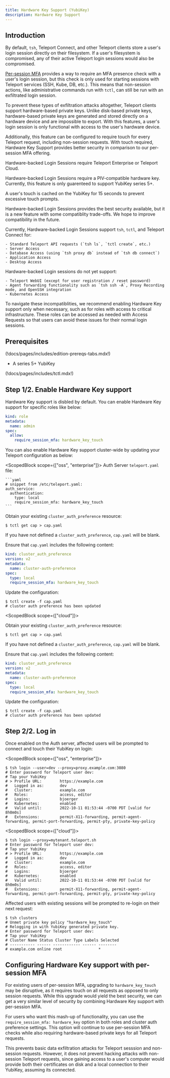 ```yaml
---
title: Hardware Key Support (YubiKey)
description: Hardware Key Support
---
```


## Introduction

By default, `tsh`, Teleport Connect, and other Teleport clients store a user's login session directly on their filesystem. If a user's filesystem is compromised, any of their active Teleport login sessions would also be compromised.

[Per-session MFA](per-session-mfa.mdx) provides a way to require an MFA presence check with a user's login session, but this check is only used for starting sessions with Teleport services (SSH, Kube, DB, etc.). This means that non-session actions, like administrative commands run with `tctl`, can still be run with an exfiltrated login session. 

To prevent these types of exfiltration attacks altogether, Teleport clients support hardware-based private keys. Unlike disk-based private keys, hardware-based private keys are generated and stored directly on a hardware device and are impossible to export. With this features, a user's login session is only functional with access to the user's hardware device.

Additionally, this feature can be configured to require touch for every Teleport request, including non-session requests. With touch required, Hardware Key Support provides better security in comparison to our per-session MFA offering.

<ScopedBlock scope="oss">

  Hardware-backed Login Sessions require Teleport Enterprise or Teleport Cloud.

</ScopedBlock>

<Admonition type="note" title="PIV support">

  Hardware-backed Login Sessions require a PIV-compatible hardware key. Currently, this feature is only guarenteed to support YubiKey series 5+.

</Admonition>

<Admonition type="note" title="touch caching">

  A user's touch is cached on the YubiKey for 15 seconds to prevent excessive touch prompts.

</Admonition>

<Admonition type="warning" title="Compatibility Issues">

  Hardware-backed Login Sessions provides the best security available, but it is a new feature with some compatiblity trade-offs. We hope to improve compatibility in the future.
  
  Currently, Hardware-backed Login Sessions support `tsh`, `tctl`, and Teleport Connect for:
    
    - Standard Teleport API requests (`tsh ls`, `tctl create`, etc.)
    - Server Access
    - Database Access (using `tsh proxy db` instead of `tsh db connect`)
    - Application Access
    - Desktop Access
  
  Hardware-backed Login sessions do not yet support:

    - Teleport WebUI (except for user registration / reset password)
    - Agent forwarding functionality such as `tsh ssh -A`, Proxy Recording mode, and OpenSSH integration
    - Kubernetes Access

  To navigate these incompatiblities, we recommend enabling Hardware Key support only when necessary, such as for roles with access to critical infrastructure. These roles can be accessed as needed with Access Requests so that users can avoid these issues for their normal login sessions.

</Admonition>

## Prerequisites

(!docs/pages/includes/edition-prereqs-tabs.mdx!)

- A series 5+ YubiKey

(!docs/pages/includes/tctl.mdx!)

## Step 1/2. Enable Hardware Key support

Hardware Key support is disbled by default. You can enable Hardware Key support for specific roles like below:

```yaml
kind: role
metadata:
  name: admin
spec:
  allow:
    require_session_mfa: hardware_key_touch
```

You can also enable Hardware Key support cluster-wide by updating your Teleport configuration as below:

<ScopedBlock scope={["oss", "enterprise"]}>
<Tabs>
  <TabItem label="Static Config">
    Auth Server `teleport.yaml` file:

    ```yaml
    # snippet from /etc/teleport.yaml:
    auth_service:
      authentication:
        type: local
        require_session_mfa: hardware_key_touch
    ```
  </TabItem>
  <TabItem label="Dynamic resources">

  Obtain your existing `cluster_auth_preference` resource:

  ```code
  $ tctl get cap > cap.yaml
  ```

  If you have not defined a `cluster_auth_preference`, `cap.yaml` will be blank.

  Ensure that `cap.yaml` includes the following content:

  ```yaml
  kind: cluster_auth_preference
  version: v2
  metadata:
    name: cluster-auth-preference
  spec:
    type: local
    require_session_mfa: hardware_key_touch
  ```

  Update the configuration:

  ```code
  $ tctl create -f cap.yaml
  # cluster auth preference has been updated
  ```

  </TabItem>
</Tabs>
</ScopedBlock>

<ScopedBlock scope={["cloud"]}>

Obtain your existing `cluster_auth_preference` resource:

```code
$ tctl get cap > cap.yaml
```

If you have not defined a `cluster_auth_preference`, `cap.yaml` will be blank.

Ensure that `cap.yaml` includes the following content:

```yaml
kind: cluster_auth_preference
version: v2
metadata:
  name: cluster-auth-preference
spec:
  type: local
  require_session_mfa: hardware_key_touch
```

Update the configuration:

```code
$ tctl create -f cap.yaml
# cluster auth preference has been updated
```

</ScopedBlock>

## Step 2/2. Log in

Once enabled on the Auth server, affected users will be prompted to connect and touch their YubiKey on login:

<ScopedBlock scope={["oss", "enterprise"]}>

```code
$ tsh login --user=dev --proxy=proxy.example.com:3080
# Enter password for Teleport user dev:
# Tap your YubiKey
# > Profile URL:        https://example.com
#   Logged in as:       dev
#   Cluster:            example.com
#   Roles:              access, editor
#   Logins:             bjoerger
#   Kubernetes:         enabled
#   Valid until:        2022-10-11 01:53:44 -0700 PDT [valid for 8h0m0s]
#   Extensions:         permit-X11-forwarding, permit-agent-forwarding, permit-port-forwarding, permit-pty, private-key-policy
```

</ScopedBlock>

<ScopedBlock scope={["cloud"]}>

```code
$ tsh login --proxy=mytenant.teleport.sh
# Enter password for Teleport user dev:
# Tap your YubiKey
# > Profile URL:        https://example.com
#   Logged in as:       dev
#   Cluster:            example.com
#   Roles:              access, editor
#   Logins:             bjoerger
#   Kubernetes:         enabled
#   Valid until:        2022-10-11 01:53:44 -0700 PDT [valid for 8h0m0s]
#   Extensions:         permit-X11-forwarding, permit-agent-forwarding, permit-port-forwarding, permit-pty, private-key-policy
```

</ScopedBlock>

Affected users with existing sessions will be prompted to re-login on their next request:

```code
$ tsh clusters
# Unmet private key policy "hardware_key_touch"
# Relogging in with YubiKey generated private key.
# Enter password for Teleport user dev:
# Tap your YubiKey
# Cluster Name Status Cluster Type Labels Selected 
# ----------- ------ ------------ ------ -------- 
# example.com online root                *        
```

## Configuring Hardware Key support with per-session MFA

For existing users of per-session MFA, upgrading to `hardware_key_touch` may be disruptive, as it requires touch on all requests as opposed to only session requests. While this upgrade would yield the best security, we can get a very similar level of security by combining Hardware Key support with per-session MFA.

For users who want this mash-up of functionality, you can use the `require_session_mfa: hardware_key` option in both roles and cluster auth preference settings. This option will continue to use per-session MFA checks while also requiring hardware-based private keys for all Teleport requests.

This prevents basic data exfiltration attacks for Teleport sesssion and non-session requests. However, it does not prevent hacking attacks with non-session Teleport requests, since gaining access to a user's computer would provide both their certificates on disk and a local connection to their YubiKey, assuming its connected.
